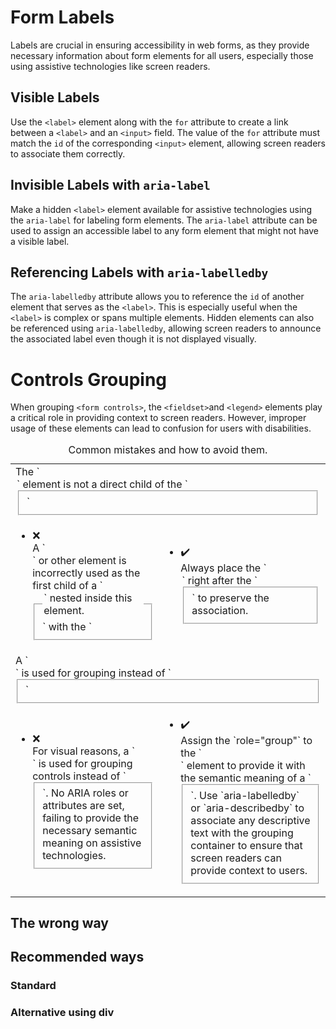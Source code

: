 

<Meta of={FormLabelsStories} />

# Form Labels

Labels are crucial in ensuring accessibility in web forms, as they provide necessary information about form elements for all users, especially those using assistive technologies like screen readers.

## Visible Labels

Use the `<label>` element along with the `for` attribute to create a link between a `<label>` and an `<input>` field. The value of the `for` attribute must match the `id` of the corresponding `<input>` element, allowing screen readers to associate them correctly.

<Source code={visibleLabels} language="html" />

## Invisible Labels with `aria-label`

Make a hidden `<label>` element available for assistive technologies using the `aria-label` for labeling form elements. The `aria-label` attribute can be used to assign an accessible label to any form element that might not have a visible label.

<Source code={invisibleLabels} language="html" />

## Referencing Labels with `aria-labelledby`

The `aria-labelledby` attribute allows you to reference the `id` of another element that serves as the `<label>`. This is especially useful when the `<label>` is complex or spans multiple elements. Hidden elements can also be referenced using `aria-labelledby`, allowing screen readers to announce the associated label even though it is not displayed visually.

<Source code={referenceLabels} language="html" />

# Controls Grouping

When grouping `<form controls>`, the `<fieldset>`and `<legend>` elements play a critical role in providing context to screen readers. However, improper usage of these elements can lead to confusion for users with disabilities.

<div className="table-responsive">
  <table className="table caption-top">
    <caption>Common mistakes and how to avoid them.</caption>
    <colgroup>
      <col style={{ width: '50%' }} />
      <col style={{ width: '50%' }} />
    </colgroup>
    <tbody>
      <tr>
        <td colSpan="2" className="fw-bold">
          The `<legend/>` element is not a direct child of the `<fieldset/>`
        </td>
      </tr>
      <tr>
        <td>
          <ul className="list-unstyled">
            <li className="d-flex gap-mini">
              <div>❌</div>
              <div>A `<div>` or other element is incorrectly used as the first child of a `<fieldset>` with the `<legend>` nested inside this element.</div>
            </li>
          </ul>
        </td>
        <td>
          <ul className="list-unstyled">
            <li className="d-flex gap-mini">
              <div>✔️</div>
              <div>Always place the `<legend>` right after the `<fieldset>` to preserve the association.</div>
            </li>
          </ul>
        </td>
      </tr>
      <tr>
        <td colSpan="2" className="fw-bold">
          A `<div>` is used for grouping instead of `<fieldset>`
        </td>
      </tr>
      <tr>
        <td>
          <ul className="list-unstyled">
            <li className="d-flex gap-mini">
              <div>❌</div>
              <div>For visual reasons, a `<div>` is used for grouping controls instead of `<fieldset>`. No ARIA roles or attributes are set, failing to provide the necessary semantic meaning on assistive technologies.</div>
            </li>
          </ul>
        </td>
        <td>
          <ul className="list-unstyled">
            <li className="d-flex gap-mini">
              <div>✔️</div>
              <div>Assign the `role="group"` to the `<div>` element to provide it with the semantic meaning of a `<fieldset>`. Use `aria-labelledby` or `aria-describedby` to associate any descriptive text with the grouping container to ensure that screen readers can provide context to users.</div>
            </li>
          </ul>
        </td>
      </tr>
    </tbody>
  </table>
</div>

## The wrong way

<Canvas of={FormLabelsStories.FieldsetDontExample} />

## Recommended ways

### Standard

<Canvas of={FormLabelsStories.FieldsetDoExample} />

### Alternative using div

<Canvas of={FormLabelsStories.DivForGroupingExample} />
